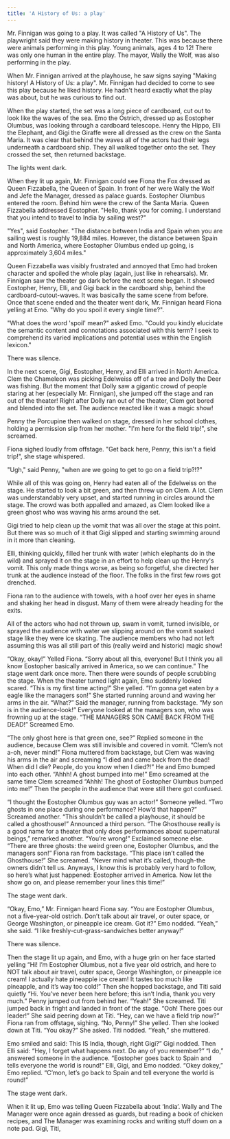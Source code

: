 ```yaml
---
title: 'A History of Us: a play'
---
```


Mr. Finnigan was going to a play. It was called "A History of Us". The playwright said they were making history in theater.  This was because there were animals performing in this play. Young animals, ages 4 to 12! There was only one human in the entire play. The mayor, Wally the Wolf, was also performing in the play.

When Mr. Finnigan arrived at the playhouse, he saw signs saying "Making history! A History of Us: a play".  Mr. Finnigan had decided to come to see this play because he liked history.  He hadn't heard exactly what the play was about, but he was curious to find out.

When the play started, the set was a long piece of cardboard, cut out to look like the waves of the sea. Emo the Ostrich, dressed up as Eostopher Olumbus, was looking through a cardboard telescope. Henry the Hippo, Elli the Elephant, and Gigi the Giraffe were all dressed as the crew on the Santa Maria. It was clear that behind the waves all of the actors had their legs underneath a cardboard ship. They all walked together onto the set. They crossed the set, then returned backstage.

The lights went dark.

When they lit up again, Mr. Finnigan could see Fiona the Fox dressed as Queen Fizzabella, the Queen of Spain. In front of her were Wally the Wolf and Jefe the Manager, dressed as palace guards. Eostopher Olumbus entered the room. Behind him were the crew of the Santa Maria. Queen Fizzabella addressed Eostopher. "Hello, thank you for coming. I understand that you intend to travel to India by sailing west?"

"Yes", said Eostopher. "The distance between India and Spain when you are sailing west is roughly 19,884 miles. However, the distance between Spain and North America, where Eostopher Olumbus ended up going, is approximately 3,604 miles."

Queen Fizzabella was visibly frustrated and annoyed that Emo had broken character and spoiled the whole play (again, just like in rehearsals). Mr. Finnigan saw the theater go dark before the next scene began. It showed Eostopher, Henry, Elli, and Gigi back in the cardboard ship, behind the cardboard-cutout-waves. It was basically the same scene from before. Once that scene ended and the theater went dark, Mr. Finnigan heard Fiona yelling at Emo. "Why do you spoil it every single time?".

"What does the word 'spoil' mean?" asked Emo. "Could you kindly elucidate the semantic content and connotations associated with this term? I seek to comprehend its varied implications and potential uses within the English lexicon."

There was silence.

In the next scene, Gigi, Eostopher, Henry, and Elli arrived in North America. Clem the Chameleon was picking Edelweiss off of a tree and Dolly the Deer was fishing. But the moment that Dolly saw a gigantic crowd of people staring at her (especially Mr. Finnigan), she jumped off the stage and ran out of the theater! Right after Dolly ran out of the theater, Clem got bored and blended into the set.  The audience reacted like it was a magic show!

Penny the Porcupine then walked on stage, dressed in her school clothes, holding a permission slip from her mother.  "I'm here for the field trip!", she screamed.

Fiona sighed loudly from offstage.  "Get back here, Penny, this isn't a field trip!", she stage whispered.

"Ugh," said Penny, "when are we going to get to go on a field trip?!?"

While all of this was going on, Henry had eaten all of the Edelweiss on the stage. He started to look a bit green, and then threw up on Clem. A lot. Clem was understandably very upset, and started running in circles around the stage.  The crowd was both appalled and amazed, as Clem looked like a green ghost who was waving his arms around the set.

Gigi tried to help clean up the vomit that was all over the stage at this point.  But there was so much of it that Gigi slipped and starting swimming around in it more than cleaning.

Elli, thinking quickly, filled her trunk with water (which elephants do in the wild) and sprayed it on the stage in an effort to help clean up the Henry's vomit.  This only made things worse, as being so forgetful, she directed her trunk at the audience instead of the floor.  The folks in the first few rows got drenched.

Fiona ran to the audience with towels, with a hoof over her eyes in shame and shaking her head in disgust. Many of them were already heading for the exits.

All of the actors who had not thrown up, swam in vomit, turned invisible, or sprayed the audience with water we slipping around on the vomit soaked stage like they were ice skating. The audience members who had not left assuming this was all still part of this (really weird and historic) magic show!

“Okay, okay!” Yelled Fiona. “Sorry about all this, everyone! But I think you all know Eostopher basically arrived in America, so we can continue.” The stage went dark once more. Then there were sounds of people scrubbing the stage. When the theater turned light again, Emo suddenly looked scared. “This is my first time acting!” She yelled. “I’m gonna get eaten by a eagle like the managers son!” She started running around and waving her arms in the air. “What?” Said the manager, running from backstage. “My son is in the audience-look!” Everyone looked at the managers son, who was frowning up at the stage. “THE MANAGERS SON CAME BACK FROM THE DEAD!” Screamed Emo.      

“The only ghost here is that green one, see?” Replied someone in the audience, because Clem was still invisible and covered in vomit. “Clem’s not a-oh, never mind!” Fiona muttered from backstage, but Clem was waving his arms in the air and screaming “I died and came back from the dead! When did I die? People, do you know when I died?!” He and Emo bumped into each other. “Ahhh! A ghost bumped into me!” Emo screamed at the same time Clem screamed “Ahhh! The ghost of Eostopher Olumbus bumped into me!” Then the people in the audience that were still there got confused.

“I thought the Eostopher Olumbus guy was an actor!” Someone yelled. “Two ghosts in one place during one performance? How’d that happen?” Screamed another. “This shouldn’t be called a playhouse, it should be called a ghosthouse!” Announced a third person. “The Ghosthouse really is a good name for a theater that only does performances about supernatural beings,” remarked another. “You’re wrong!” Exclaimed someone else. “There are three ghosts: the weird green one, Eostopher Olumbus, and the managers son!” Fiona ran from backstage. “This place isn’t called the Ghosthouse!” She screamed. “Never mind what it’s called, though-the owners didn’t tell us. Anyways, I know this is probably very hard to follow, so here’s what just happened: Eostopher arrived in America. Now let the show go on, and please remember your lines this time!” 

The stage went dark.

“Okay, Emo,” Mr. Finnigan heard Fiona say. “You are Eostopher Olumbus, not a five-year-old ostrich. Don’t talk about air travel, or outer space, or George Washington, or pineapple ice cream. Got it?” Emo nodded. “Yeah,” she said. “I like freshly-cut-grass-sandwiches better anyway!”

There was silence.

Then the stage lit up again, and Emo, with a huge grin on her face started yelling “Hi! I’m Eostopher Olumbus, not a five year old ostrich, and here to NOT talk about air travel, outer space, George Washington, or pineapple ice cream! I actually hate pineapple ice cream! It tastes too much like pineapple, and it’s way too cold!” Then she hopped backstage, and Titi said quietly “Hi. You’ve never been here before; this isn’t India, thank you very much.” Penny jumped out from behind her. “Yeah!” She screamed. Titi jumped back in fright and landed in front of the stage. “Ooh! There goes our leader!” She said peering down at Titi. “Hey, can we have a field trip now?” Fiona ran from offstage, sighing. “No, Penny!” She yelled. Then she looked down at Titi. “You okay?” She asked. Titi nodded. “Yeah,” she muttered. 

Emo smiled and said: This IS India, though, right Gigi?” Gigi nodded. Then Elli said: “Hey, I forget what happens next. Do any of you remember?” “I do,” answered someone in the audience. “Eostopher goes back to Spain and tells everyone the world is round!” Elli, Gigi, and Emo nodded. “Okey dokey,” Emo replied. “C’mon, let’s go back to Spain and tell everyone the world is round!” 

The stage went dark. 

When it lit up, Emo was telling Queen Fizzabella about ‘India’. Wally and The Manager were once again dressed as guards, but reading a book of chicken recipes, and The Manager was examining rocks and writing stuff down on a note pad. Gigi, Titi, 
